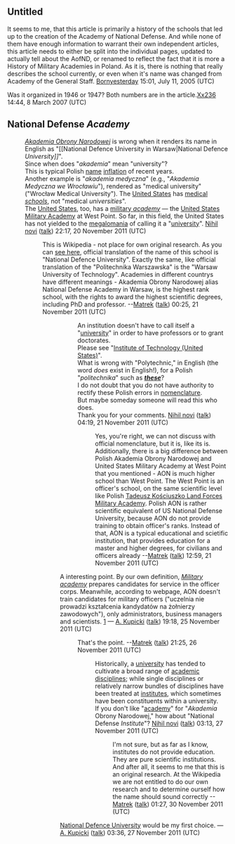 <article id="2212915" title=Talk:National Defence University of Warsaw>
	<talkpage id="2212915" title="Talk:National Defence University of Warsaw">
{{WikiProject Poland|class=start|importance=low}}
{{WikiProject Military history|class=start|Polish=y}}

==Untitled==
It seems to me, that this article is primarily a history of the schools that led up to the creation of the Academy of National Defense. And while none of them have enough information to warrant their own independent articles, this article needs to either be split into the individual pages, updated to actually tell about the AofND, or renamed to reflect the fact that it is more a History of Military Academies in Poland. As it is, there is nothing that really describes the school currently, or even when it's name was changed from Academy of the General Staff. [[User:Bornyesterday|Bornyesterday]] 15:01, July 11, 2005 (UTC)

Was it organized in 1946 or 1947? Both numbers are in the article.[[User:Xx236|Xx236]] 14:44, 8 March 2007 (UTC)

==National Defense ''Academy''==
:''[[:pl:Akademia Obrony Narodowej|Akademia Obrony Narodowej]]'' is wrong when it renders its name in English as &quot;[[National Defence University in Warsaw|National Defence ''University]]''&quot;.  
:Since when does &quot;''akademia''&quot; mean &quot;university&quot;?
:This is typical Polish [[name]] [[inflation]] of recent years.
:Another example is &quot;''akademia medyczna''&quot; (e.g., &quot;''Akademia Medyczna we Wrocławiu''&quot;), rendered as &quot;medical university&quot; (&quot;Wrocław Medical University&quot;).  The [[United States]] has [[medical school|medical ''schools'']], not &quot;medical ''universities''&quot;.
:The [[United States]], too, has a [[military academy|military ''academy'']] — the [[United States Military Academy]] at West Point.  So far, in this field, the United States has not yielded to the [[megalomania]] of calling it a &quot;[[university]]&quot;.  [[User:Nihil novi|Nihil novi]] ([[User talk:Nihil novi|talk]]) 22:17, 20 November 2011 (UTC)
::This is Wikipedia - not place for own original research. As you can [http://www.aon.edu.pl/wspolpraca-i-rozwoj/proces-bolonski/ects-catalogue/947-about-ndu see here], official translation of the name of this school is &quot;National Defence University&quot;. Exactly the same, like official translation of the &quot;Politechnika Warszawska&quot; is the &quot;Warsaw University of Technology&quot;. Academies in different countrys have different meanings - Akademia Obrony Narodowej alias National Defense Academy in Warsaw, is the highest rank school, with the rights to award the highest scientific degrees, including PhD and professor. --[[User:Matrek|Matrek]] ([[User talk:Matrek|talk]]) 00:25, 21 November 2011 (UTC)
::::An institution doesn't have to call itself a &quot;[[university]]&quot; in order to have professors or to grant doctorates.  
::::Please see &quot;[[Institute of Technology (United States)]]&quot;.
::::What is wrong with &quot;Polytechnic,&quot; in English (the word ''does'' exist in English!), for a Polish &quot;''politechnika''&quot; such as [[Institute of technology#Poland|'''''these''''']]?
::::I do not doubt that you do not have authority to rectify these Polish errors in [[nomenclature]].
::::But maybe someday someone will read this who does.
::::Thank you for your comments.  [[User:Nihil novi|Nihil novi]] ([[User talk:Nihil novi|talk]]) 04:19, 21 November 2011 (UTC)
:::::Yes, you're right, we can not discuss with official nomenclature, but it is, like its is. Additionally, there is a big difference between Polish Akademia Obrony Narodowej and United States Military Academy at West Point that you mentioned - AON is much higher school than West Point. The West Point is an officer's school, on the same scientific level like Polish [[Tadeusz Kościuszko Land Forces Military Academy]]. Polish AON is rather scientific equivalent of US National Defense University, because AON do not provide training to obtain officer's ranks. Instead of that, AON is a typical educational and scietific institution, that provides education for a master and higher degrees, for civilians and officers already --[[User:Matrek|Matrek]] ([[User talk:Matrek|talk]]) 12:59, 21 November 2011 (UTC)
:::A interesting point. By our own definition, ''[[Military academy]]'' prepares candidates for service in the officer corps. Meanwhile, according to webpage, AON doesn't train candidates for military officers (&quot;uczelnia nie prowadzi kształcenia kandydatów na żołnierzy zawodowych&quot;), only administrators, business managers and scientists. [http://www.aon.edu.pl/en/oferta-ksztalcenia/studia-licencjackie] — [[User:A. Kupicki|A. Kupicki]] ([[User talk:A. Kupicki|talk]]) 19:18, 25 November 2011 (UTC)
::::That's the point. --[[User:Matrek|Matrek]] ([[User talk:Matrek|talk]]) 21:25, 26 November 2011 (UTC)
:::::Historically, a [[university]] has tended to cultivate a broad range of [[academic discipline]]s; while single disciplines or relatively narrow bundles of disciplines have been treated at [[institutes]], which sometimes have been constituents within a university.
:::::If you don't like &quot;[[academy]]&quot; for &quot;''Akademia'' Obrony Narodowej,&quot; how about &quot;National Defense ''Institute''&quot;?  [[User:Nihil novi|Nihil novi]] ([[User talk:Nihil novi|talk]]) 03:13, 27 November 2011 (UTC)
::::::I'm not sure, but as far as I know, institutes do not provide education. They are pure scientific institutions. And after all, it seems to me that this is an original research. At the Wikipedia we are not entitled to do our own research and to determine ourself how the name should sound correctly --[[User:Matrek|Matrek]] ([[User talk:Matrek|talk]]) 01:27, 30 November 2011 (UTC)
:::[[National Defence University]] would be my first choice. — [[User:A. Kupicki|A. Kupicki]] ([[User talk:A. Kupicki|talk]]) 03:36, 27 November 2011 (UTC)
	</talkpage>
</article>